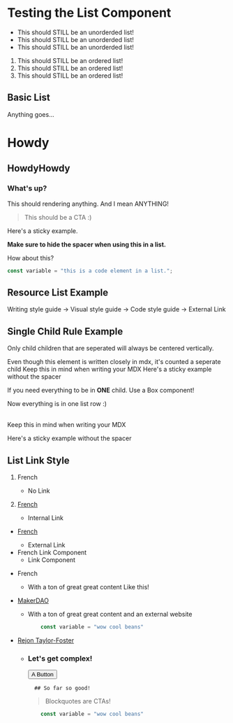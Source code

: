 # Testing the List Component

- This should STILL be an unorderded list!
- This should STILL be an unorderded list!
- This should STILL be an unorderded list!

1. This should STILL be an ordered list!
2. This should STILL be an ordered list!
3. This should STILL be an ordered list!

## Basic List

Anything goes...

<List>

# Howdy

## HowdyHowdy 

### What's up?

This should rendering anything. And I mean <Text as="h3">ANYTHING!</Text>
> This should be a CTA :)

<StatusBanner sticky notice hideSpacer> 

Here's a sticky example. 

**Make sure to hide the spacer when using this in a list.**

</StatusBanner>

<Callout icon="rocketchat">
How about this?
</Callout>

```js
const variable = "this is a code element in a list.";
```

</List>

## Resource List Example

<List>

<Link to="/">Writing style guide →</Link>

<Link to="/">Visual style guide →</Link>

<Link to="/">Code style guide →</Link>

<Link to="https://rejontaylor.com">External Link</Link>

</List>

## Single Child Rule Example

<List>

Only child children that are seperated will always be centered vertically.
<Link to="/"> Even though this element is written closely in mdx, it's counted a seperate child</Link>
<StatusBanner>Keep this in mind when writing your MDX</StatusBanner>
<StatusBanner sticky>Here's a sticky example without the spacer</StatusBanner>

<Box>

If you need everything to be in **ONE** child. Use a Box component!

<Link to="/"> Now everything is in one list row :) </Link>
<br/>
<br/>

<StatusBanner>Keep this in mind when writing your MDX</StatusBanner>

<StatusBanner sticky warning>Here's a sticky example without the spacer</StatusBanner>

</Box>

</List>

## List Link Style

<List>

1. French
	- No Link


2. [French](/)
	- Internal Link


- [French](https://rejontaylor.com)
	- External Link


- <Link to="/">French Link Component</Link>

	- Link Component


- French
	- <Box> 
		With a ton of great great content
		<CTA>Like this!</CTA>
	  </Box>


- [MakerDAO](https://makerdao.com)

	- <Box> 

		With a ton of great great content and an external website
	
		```js
			const variable = "wow cool beans"
		```
	  </Box>

- [Rejon Taylor-Foster](https://rejontaylor.com)

	- <Box> 

		### Let's get complex!

		<Button to="/">A Button</Button>

		<StatusBanner> 

			## So far so good! 

		</StatusBanner>

		> Blockquotes are CTAs!

		```js
			const variable = "wow cool beans"
		```
	  </Box>

</List>
